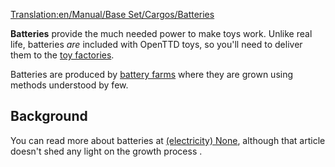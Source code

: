 [[Translation:en/Manual/Base Set/Cargos/Batteries]]

{{en/Manual/Base Set/Cargos/Cargo|name=Batteries
|image=en/Manual/Base Set/Cargos/Batteries.png
|produced=[[en/Manual/Base Set/Industries/Battery Farm]]
|accepted=[[en/Manual/Base Set/Industries/Toy Factory]]
}}

'''Batteries''' provide the much needed power to make toys work.  Unlike real life, batteries ''are'' included with OpenTTD toys, so you'll need to deliver them to the [[en/Manual/Base Set/Industries/Toy Factory|toy factories]].

Batteries are produced by [[en/Manual/Base Set/Industries/Battery Farm|battery farms]] where they are grown using methods understood by few.

==Background==
You can read more about batteries at [https://www.wikipedia.org/wiki/Battery (electricity) None], although that article doesn't shed any light on the growth process {{en/Emoticon|:D}}.